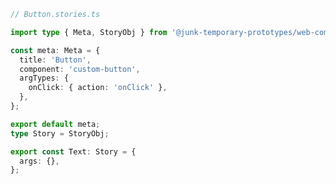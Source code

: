 ```ts
// Button.stories.ts

import type { Meta, StoryObj } from '@junk-temporary-prototypes/web-components';

const meta: Meta = {
  title: 'Button',
  component: 'custom-button',
  argTypes: {
    onClick: { action: 'onClick' },
  },
};

export default meta;
type Story = StoryObj;

export const Text: Story = {
  args: {},
};
```
